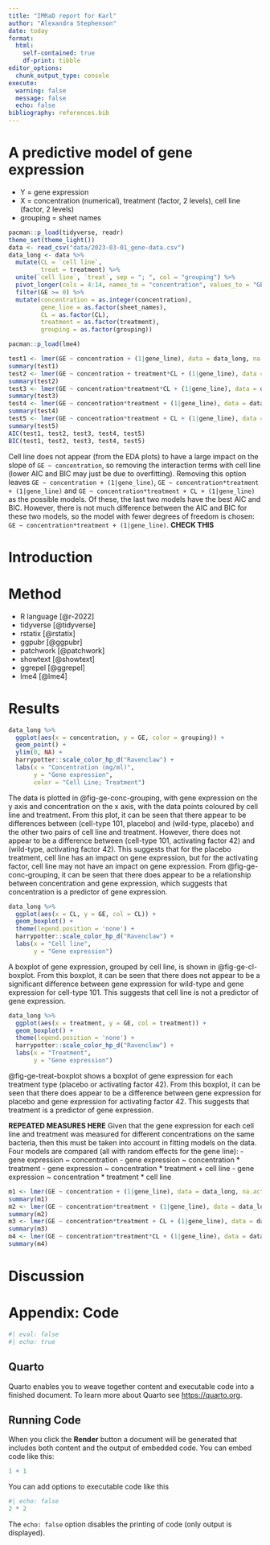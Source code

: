 ```yaml
---
title: "IMRaD report for Karl"
author: "Alexandra Stephenson"
date: today
format: 
  html:
    self-contained: true
    df-print: tibble
editor_options:
  chunk_output_type: console
execute:
  warning: false
  message: false
  echo: false
bibliography: references.bib
---
```


# A predictive model of gene expression

-   Y = gene expression
-   X = concentration (numerical), treatment (factor, 2 levels), cell line (factor, 2 levels)
-   grouping = sheet names

```r
pacman::p_load(tidyverse, readr)
theme_set(theme_light())
data <- read_csv("data/2023-03-01_gene-data.csv")
data_long <- data %>%
  mutate(CL = `cell line`,
         treat = treatment) %>%
  unite(`cell line`, `treat`, sep = "; ", col = "grouping") %>%
  pivot_longer(cols = 4:14, names_to = "concentration", values_to = "GE") %>%
  filter(GE >= 0) %>%
  mutate(concentration = as.integer(concentration),
         gene_line = as.factor(sheet_names),
         CL = as.factor(CL),
         treatment = as.factor(treatment),
         grouping = as.factor(grouping))
```

```r
pacman::p_load(lme4)
```

```r
test1 <- lmer(GE ~ concentration + (1|gene_line), data = data_long, na.action = na.omit)
summary(test1)
test2 <- lmer(GE ~ concentration + treatment*CL + (1|gene_line), data = data_long, na.action = na.omit)
summary(test2)
test3 <- lmer(GE ~ concentration*treatment*CL + (1|gene_line), data = data_long, na.action = na.omit)
summary(test3)
test4 <- lmer(GE ~ concentration*treatment + (1|gene_line), data = data_long, na.action = na.omit)
summary(test4)
test5 <- lmer(GE ~ concentration*treatment + CL + (1|gene_line), data = data_long, na.action = na.omit)
summary(test5)
AIC(test1, test2, test3, test4, test5)
BIC(test1, test2, test3, test4, test5)
```

Cell line does not appear (from the EDA plots) to have a large impact on the slope of `GE ~ concentration`, so removing the interaction terms with cell line (lower AIC and BIC may just be due to overfitting). Removing this option leaves `GE ~ concentration + (1|gene_line)`, `GE ~ concentration*treatment + (1|gene_line)` and `GE ~ concentration*treatment + CL + (1|gene_line)` as the possible models. Of these, the last two models have the best AIC and BIC. However, there is not much difference between the AIC and BIC for these two models, so the model with fewer degrees of freedom is chosen: `GE ~ concentration*treatment + (1|gene_line)`. **CHECK THIS**

# Introduction

# Method

-   R language [@r-2022]
-   tidyverse [@tidyverse]
-   rstatix [@rstatix]
-   ggpubr [@ggpubr]
-   patchwork [@patchwork]
-   showtext [@showtext]
-   ggrepel [@ggrepel]
-   lme4 [@lme4]

# Results

```r
data_long %>%
  ggplot(aes(x = concentration, y = GE, color = grouping)) +
  geom_point() +
  ylim(0, NA) +
  harrypotter::scale_color_hp_d("Ravenclaw") +
  labs(x = "Concentration (mg/ml)",
       y = "Gene expression",
       color = "Cell Line; Treatment")
```

The data is plotted in @fig-ge-conc-grouping, with gene expression on the y axis and concentration on the x axis, with the data points coloured by cell line and treatment. From this plot, it can be seen that there appear to be differences between (cell-type 101, placebo) and (wild-type, placebo) and the other two pairs of cell line and treatment. However, there does not appear to be a difference between (cell-type 101, activating factor 42) and (wild-type, activating factor 42). This suggests that for the placebo treatment, cell line has an impact on gene expression, but for the activating factor, cell line may not have an impact on gene expression. From @fig-ge-conc-grouping, it can be seen that there does appear to be a relationship between concentration and gene expression, which suggests that concentration is a predictor of gene expression.

```r
data_long %>%
  ggplot(aes(x = CL, y = GE, col = CL)) +
  geom_boxplot() +
  theme(legend.position = 'none') +
  harrypotter::scale_color_hp_d("Ravenclaw") +
  labs(x = "Cell line",
       y = "Gene expression")
```

A boxplot of gene expression, grouped by cell line, is shown in @fig-ge-cl-boxplot. From this boxplot, it can be seen that there does not appear to be a significant difference between gene expression for wild-type and gene expression for cell-type 101. This suggests that cell line is not a predictor of gene expression.

```r
data_long %>%
  ggplot(aes(x = treatment, y = GE, col = treatment)) +
  geom_boxplot() +
  theme(legend.position = 'none') +
  harrypotter::scale_color_hp_d("Ravenclaw") +
  labs(x = "Treatment",
       y = "Gene expression")
```

@fig-ge-treat-boxplot shows a boxplot of gene expression for each treatment type (placebo or activating factor 42). From this boxplot, it can be seen that there does appear to be a difference between gene expression for placebo and gene expression for activating factor 42. This suggests that treatment is a predictor of gene expression.

**REPEATED MEASURES HERE**
Given that the gene expression for each cell line and treatment was measured for different concentrations on the same bacteria, then this must be taken into account in fitting models on the data. Four models are compared (all with random effects for the gene line):
-   gene expression ~ concentration
-   gene expression ~ concentration * treatment
-   gene expression ~ concentration * treatment + cell line
-   gene expression ~ concentration * treatment * cell line

```r
m1 <- lmer(GE ~ concentration + (1|gene_line), data = data_long, na.action = na.omit)
summary(m1)
m2 <- lmer(GE ~ concentration*treatment + (1|gene_line), data = data_long, na.action = na.omit)
summary(m2)
m3 <- lmer(GE ~ concentration*treatment + CL + (1|gene_line), data = data_long, na.action = na.omit)
summary(m3)
m4 <- lmer(GE ~ concentration*treatment*CL + (1|gene_line), data = data_long, na.action = na.omit)
summary(m4)
```





# Discussion

# Appendix: Code

```r
#| eval: false
#| echo: true
```

## Quarto

Quarto enables you to weave together content and executable code into a finished document. To learn more about Quarto see <https://quarto.org>.

## Running Code

When you click the **Render** button a document will be generated that includes both content and the output of embedded code. You can embed code like this:

```r
1 + 1
```

You can add options to executable code like this

```r
#| echo: false
2 * 2
```

The `echo: false` option disables the printing of code (only output is displayed).
